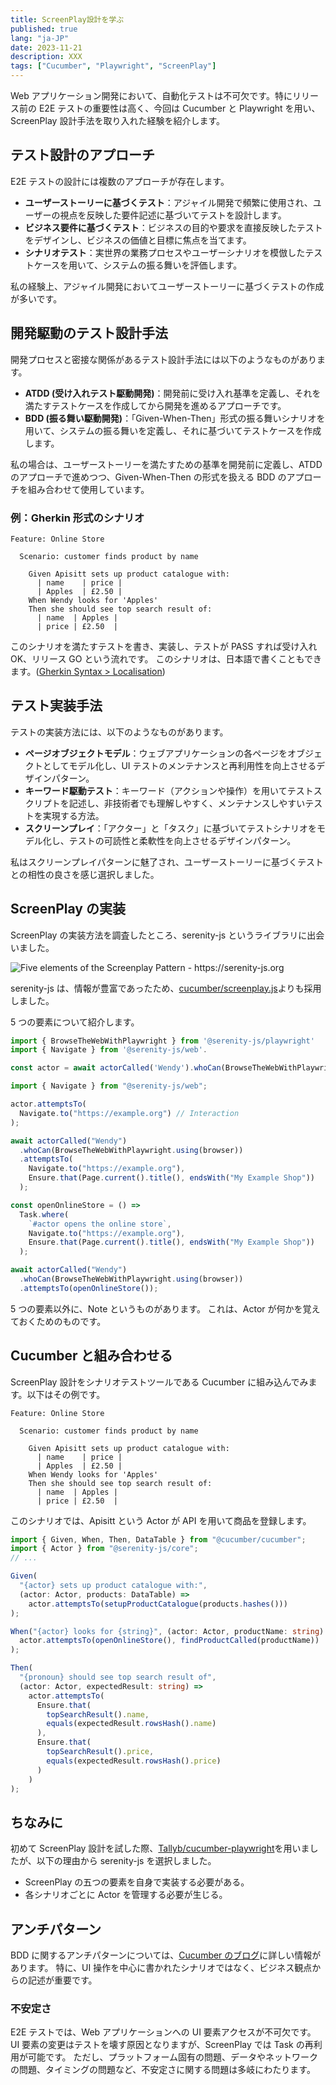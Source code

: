 ```yaml
---
title: ScreenPlay設計を学ぶ
published: true
lang: "ja-JP"
date: 2023-11-21
description: XXX
tags: ["Cucumber", "Playwright", "ScreenPlay"]
---
```



Web アプリケーション開発において、自動化テストは不可欠です。特にリリース前の E2E テストの重要性は高く、今回は Cucumber と Playwright を用い、ScreenPlay 設計手法を取り入れた経験を紹介します。

## テスト設計のアプローチ

E2E テストの設計には複数のアプローチが存在します。

- **ユーザーストーリーに基づくテスト**：アジャイル開発で頻繁に使用され、ユーザーの視点を反映した要件記述に基づいてテストを設計します。
- **ビジネス要件に基づくテスト**：ビジネスの目的や要求を直接反映したテストをデザインし、ビジネスの価値と目標に焦点を当てます。
- **シナリオテスト**：実世界の業務プロセスやユーザーシナリオを模倣したテストケースを用いて、システムの振る舞いを評価します。

私の経験上、アジャイル開発においてユーザーストーリーに基づくテストの作成が多いです。

## 開発駆動のテスト設計手法

開発プロセスと密接な関係があるテスト設計手法には以下のようなものがあります。

- **ATDD (受け入れテスト駆動開発)**：開発前に受け入れ基準を定義し、それを満たすテストケースを作成してから開発を進めるアプローチです。
- **BDD (振る舞い駆動開発)**：「Given-When-Then」形式の振る舞いシナリオを用いて、システムの振る舞いを定義し、それに基づいてテストケースを作成します。

私の場合は、ユーザーストーリーを満たすための基準を開発前に定義し、ATDD のアプローチで進めつつ、Given-When-Then の形式を扱える BDD のアプローチを組み合わせて使用しています。

### 例：Gherkin 形式のシナリオ

```gherkin
Feature: Online Store

  Scenario: customer finds product by name

    Given Apisitt sets up product catalogue with:
      | name    | price |
      | Apples  | £2.50 |
    When Wendy looks for 'Apples'
    Then she should see top search result of:
      | name  | Apples |
      | price | £2.50  |
```

このシナリオを満たすテストを書き、実装し、テストが PASS すれば受け入れ OK、リリース GO という流れです。
このシナリオは、日本語で書くこともできます。([Gherkin Syntax > Localisation](https://cucumber.io/docs/gherkin/languages/))

## テスト実装手法

テストの実装方法には、以下のようなものがあります。

- **ページオブジェクトモデル**：ウェブアプリケーションの各ページをオブジェクトとしてモデル化し、UI テストのメンテナンスと再利用性を向上させるデザインパターン。
- **キーワード駆動テスト**：キーワード（アクションや操作）を用いてテストスクリプトを記述し、非技術者でも理解しやすく、メンテナンスしやすいテストを実現する方法。
- **スクリーンプレイ**：「アクター」と「タスク」に基づいてテストシナリオをモデル化し、テストの可読性と柔軟性を向上させるデザインパターン。

私はスクリーンプレイパターンに魅了され、ユーザーストーリーに基づくテストとの相性の良さを感じ選択しました。

## ScreenPlay の実装

ScreenPlay の実装方法を調査したところ、serenity-js というライブラリに出会いました。

<Image
  src="https://res.cloudinary.com/silverbirder/image/upload/v1699704842/silver-birder.github.io/blog/serenity-js-screenplay-pattern.5eead28.1200.png"
  width={1200}
  height={578}
  layout="constrained"
  alt="Five elements of the Screenplay Pattern - https://serenity-js.org"
  href="https://serenity-js.org/handbook/design/screenplay-pattern/"
/>

serenity-js は、情報が豊富であったため、[cucumber/screenplay.js](https://github.com/cucumber/screenplay.js)よりも採用しました。

5 つの要素について紹介します。

```ts
import { BrowseTheWebWithPlaywright } from '@serenity-js/playwright'
import { Navigate } from '@serenity-js/web'.

const actor = await actorCalled('Wendy').whoCan(BrowseTheWebWithPlaywright.using(browser))
```

```ts
import { Navigate } from "@serenity-js/web";

actor.attemptsTo(
  Navigate.to("https://example.org") // Interaction
);
```

```ts
await actorCalled("Wendy")
  .whoCan(BrowseTheWebWithPlaywright.using(browser))
  .attemptsTo(
    Navigate.to("https://example.org"),
    Ensure.that(Page.current().title(), endsWith("My Example Shop"))
  );
```

```ts
const openOnlineStore = () =>
  Task.where(
    `#actor opens the online store`,
    Navigate.to("https://example.org"),
    Ensure.that(Page.current().title(), endsWith("My Example Shop"))
  );

await actorCalled("Wendy")
  .whoCan(BrowseTheWebWithPlaywright.using(browser))
  .attemptsTo(openOnlineStore());
```

5 つの要素以外に、Note というものがあります。
これは、Actor が何かを覚えておくためのものです。

## Cucumber と組み合わせる

ScreenPlay 設計をシナリオテストツールである Cucumber に組み込んでみます。以下はその例です。

```gherkin
Feature: Online Store

  Scenario: customer finds product by name

    Given Apisitt sets up product catalogue with:
      | name    | price |
      | Apples  | £2.50 |
    When Wendy looks for 'Apples'
    Then she should see top search result of:
      | name  | Apples |
      | price | £2.50  |
```

このシナリオでは、Apisitt という Actor が API を用いて商品を登録します。

```ts
import { Given, When, Then, DataTable } from "@cucumber/cucumber";
import { Actor } from "@serenity-js/core";
// ...

Given(
  "{actor} sets up product catalogue with:",
  (actor: Actor, products: DataTable) =>
    actor.attemptsTo(setupProductCatalogue(products.hashes()))
);

When("{actor} looks for {string}", (actor: Actor, productName: string) =>
  actor.attemptsTo(openOnlineStore(), findProductCalled(productName))
);

Then(
  "{pronoun} should see top search result of",
  (actor: Actor, expectedResult: string) =>
    actor.attemptsTo(
      Ensure.that(
        topSearchResult().name,
        equals(expectedResult.rowsHash().name)
      ),
      Ensure.that(
        topSearchResult().price,
        equals(expectedResult.rowsHash().price)
      )
    )
);
```

## ちなみに

初めて ScreenPlay 設計を試した際、[Tallyb/cucumber-playwright](https://github.com/Tallyb/cucumber-playwright)を用いましたが、以下の理由から serenity-js を選択しました。

- ScreenPlay の五つの要素を自身で実装する必要がある。
- 各シナリオごとに Actor を管理する必要が生じる。

## アンチパターン

BDD に関するアンチパターンについては、[Cucumber のブログ](https://cucumber.io/blog/bdd/anti-patterns/)に詳しい情報があります。
特に、UI 操作を中心に書かれたシナリオではなく、ビジネス観点からの記述が重要です。

### 不安定さ

E2E テストでは、Web アプリケーションへの UI 要素アクセスが不可欠です。
UI 要素の変更はテストを壊す原因となりますが、ScreenPlay では Task の再利用が可能です。
ただし、プラットフォーム固有の問題、データやネットワークの問題、タイミングの問題など、不安定さに関する問題は多岐にわたります。

